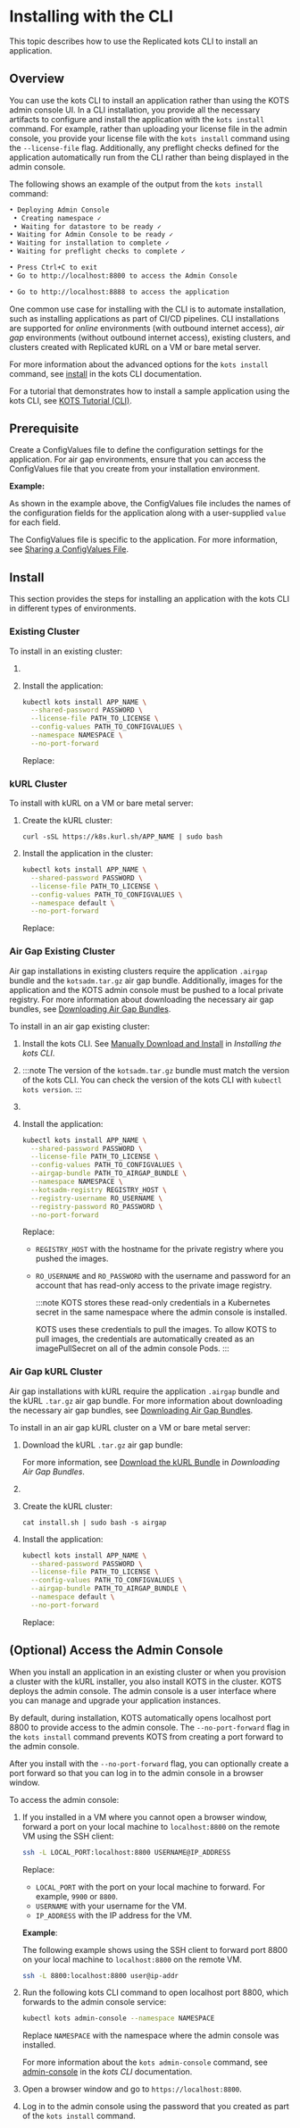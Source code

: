 
# Installing with the CLI

This topic describes how to use the Replicated kots CLI to install an application.

## Overview

You can use the kots CLI to install an application rather than using the KOTS admin console UI. In a CLI installation, you provide all the necessary artifacts to configure and install the application with the `kots install` command. For example, rather than uploading your license file in the admin console, you provide your license file with the `kots install` command using the `--license-file` flag. Additionally, any preflight checks defined for the application automatically run from the CLI rather than being displayed in the admin console.

The following shows an example of the output from the `kots install` command:

```bash
• Deploying Admin Console
 • Creating namespace ✓
 • Waiting for datastore to be ready ✓
• Waiting for Admin Console to be ready ✓
• Waiting for installation to complete ✓
• Waiting for preflight checks to complete ✓

• Press Ctrl+C to exit
• Go to http://localhost:8800 to access the Admin Console

• Go to http://localhost:8888 to access the application
```

One common use case for installing with the CLI is to automate installation, such as installing applications as part of CI/CD pipelines. CLI installations are supported for _online_ environments (with outbound internet access), _air gap_ environments (without outbound internet access), existing clusters, and clusters created with Replicated kURL on a VM or bare metal server.

For more information about the advanced options for the `kots install` command, see [install](/reference/kots-cli-install) in the kots CLI documentation.

For a tutorial that demonstrates how to install a sample application using the kots CLI, see [KOTS Tutorial (CLI)](/vendor/tutorial-cli-setup).

## Prerequisite

Create a ConfigValues file to define the configuration settings for the application. For air gap environments, ensure that you can access the ConfigValues file that you create from your installation environment.

**Example:**

<ConfigValuesExample/>

As shown in the example above, the ConfigValues file includes the names of the configuration fields for the application along with a user-supplied `value` for each field.

The ConfigValues file is specific to the application. For more information, see [Sharing a ConfigValues File](/vendor/releases-configvalues).
   
## Install

This section provides the steps for installing an application with the kots CLI in different types of environments.

### Existing Cluster

To install in an existing cluster:

1. <InstallKotsCli/>

1. Install the application:

    ```bash 
    kubectl kots install APP_NAME \
      --shared-password PASSWORD \
      --license-file PATH_TO_LICENSE \
      --config-values PATH_TO_CONFIGVALUES \
      --namespace NAMESPACE \
      --no-port-forward
    ```
    Replace:

    <PlaceholdersGlobal/>

    <PlaceholderNamespaceExisting/>

### kURL Cluster

<IntroEmbedded/>

To install with kURL on a VM or bare metal server:

1. Create the kURL cluster:

   ```
   curl -sSL https://k8s.kurl.sh/APP_NAME | sudo bash
   ```

1. Install the application in the cluster:

    ```bash
    kubectl kots install APP_NAME \
      --shared-password PASSWORD \
      --license-file PATH_TO_LICENSE \
      --config-values PATH_TO_CONFIGVALUES \
      --namespace default \
      --no-port-forward
    ```

    Replace:

    <PlaceholdersGlobal/>

    <PlaceholderNamespaceEmbedded/>

### Air Gap Existing Cluster 

Air gap installations in existing clusters require the application `.airgap` bundle and the `kotsadm.tar.gz` air gap bundle. Additionally, images for the application and the KOTS admin console must be pushed to a local private registry. For more information about downloading the necessary air gap bundles, see [Downloading Air Gap Bundles](/vendor/releases-download-airgap-bundles).

To install in an air gap existing cluster:

1. Install the kots CLI. See [Manually Download and Install](/reference/kots-cli-getting-started#manually-download-and-install) in _Installing the kots CLI_.

1. <DownloadKotsBundle/>

    :::note
    The version of the `kotsadm.tar.gz` bundle must match the version of the kots CLI. You can check the version of the kots CLI with `kubectl kots version`.
    :::

1. <PushKotsImages/>

1. Install the application:

      ```bash
      kubectl kots install APP_NAME \
        --shared-password PASSWORD \
        --license-file PATH_TO_LICENSE \
        --config-values PATH_TO_CONFIGVALUES \
        --airgap-bundle PATH_TO_AIRGAP_BUNDLE \
        --namespace NAMESPACE \
        --kotsadm-registry REGISTRY_HOST \
        --registry-username RO_USERNAME \
        --registry-password RO_PASSWORD \
        --no-port-forward
      ```

      Replace:

      <PlaceholdersGlobal/>
      
      <PlaceholderAirgapBundle/>
      
      <PlaceholderNamespaceExisting/>
      
      * `REGISTRY_HOST` with the hostname for the private registry where you pushed the images.
      
      * `RO_USERNAME` and `RO_PASSWORD` with the username and password for an account that has read-only access to the private image registry.

         :::note
         KOTS stores these read-only credentials in a Kubernetes secret in the same namespace where the admin console is installed.

         KOTS uses these credentials to pull the images. To allow KOTS to pull images, the credentials are automatically created as an imagePullSecret on all of the admin console Pods.
         :::

### Air Gap kURL Cluster

<IntroEmbedded/>

Air gap installations with kURL require the application `.airgap` bundle and the kURL `.tar.gz` air gap bundle. For more information about downloading the necessary air gap bundles, see [Downloading Air Gap Bundles](/vendor/releases-download-airgap-bundles).

To install in an air gap kURL cluster on a VM or bare metal server:

1. Download the kURL `.tar.gz` air gap bundle:

   <DownloadkURLBundle/>

   For more information, see [Download the kURL Bundle](/vendor/releases-download-airgap-bundles#installer-bundle) in _Downloading Air Gap Bundles_.

1. <ExtractKurlBundle/>

1. Create the kURL cluster:

   ```
   cat install.sh | sudo bash -s airgap
   ```

1. Install the application:

    ```bash
    kubectl kots install APP_NAME \
      --shared-password PASSWORD \
      --license-file PATH_TO_LICENSE \
      --config-values PATH_TO_CONFIGVALUES \
      --airgap-bundle PATH_TO_AIRGAP_BUNDLE \
      --namespace default \
      --no-port-forward
    ```

    Replace:

    <PlaceholdersGlobal/>

    <PlaceholderAirgapBundle/>

    <PlaceholderNamespaceEmbedded/>

## (Optional) Access the Admin Console

When you install an application in an existing cluster or when you provision a cluster with the kURL installer, you also install KOTS in the cluster. KOTS deploys the admin console. The admin console is a user interface where you can manage and upgrade your application instances.

By default, during installation, KOTS automatically opens localhost port 8800 to provide access to the admin console. The `--no-port-forward` flag in the `kots install` command prevents KOTS from creating a port forward to the admin console.

After you install with the `--no-port-forward` flag, you can optionally create a port forward so that you can log in to the admin console in a browser window.

To access the admin console:

1. If you installed in a VM where you cannot open a browser window, forward a port on your local machine to `localhost:8800` on the remote VM using the SSH client:

   ```bash
   ssh -L LOCAL_PORT:localhost:8800 USERNAME@IP_ADDRESS
   ```
   Replace:
    * `LOCAL_PORT` with the port on your local machine to forward. For example, `9900` or `8800`.
    * `USERNAME` with your username for the VM.
    * `IP_ADDRESS` with the IP address for the VM.

   **Example**:

   The following example shows using the SSH client to forward port 8800 on your local machine to `localhost:8800` on the remote VM.
  
   ```bash
   ssh -L 8800:localhost:8800 user@ip-addr
   ```

1. Run the following kots CLI command to open localhost port 8800, which forwards to the admin console service:

   ```bash
   kubectl kots admin-console --namespace NAMESPACE
   ```
   Replace `NAMESPACE` with the namespace where the admin console was installed.

   For more information about the `kots admin-console` command, see [admin-console](/reference/kots-cli-admin-console-index) in the _kots CLI_ documentation.

1. Open a browser window and go to `https://localhost:8800`.

1. Log in to the admin console using the password that you created as part of the `kots install` command.